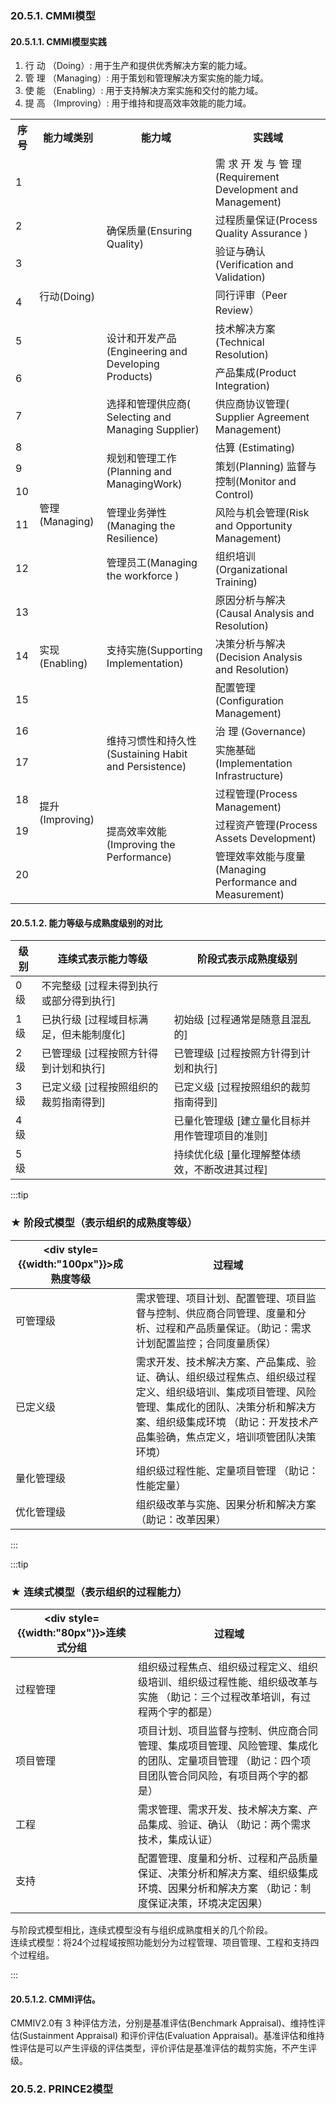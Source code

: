 
### 20.5.1. CMMI模型

#### 20.5.1.1. CMMI模型实践
1. 行 动 （Doing）: 用于生产和提供优秀解决方案的能力域。
2. 管 理 （Managing）: 用于策划和管理解决方案实施的能力域。
3. 使 能 （Enabling）: 用于支持解决方案实施和交付的能力域。
4. 提 高 （Improving）: 用于维持和提高效率效能的能力域。


<table>
<tr>
    <th><div style={{width:"40px"}}>序号</div> </th> 
    <th><div style={{width:"80px"}}>能力域类别</div></th> 
    <th><div style={{width:"100px"}}>能力域</div></th> 
    <th><div style={{width:"120px"}}>实践域</div></th> 
</tr>

<tr>
    <td>1</td>  
    <td rowspan="7">行动(Doing)</td>    
    <td rowspan="4" >确保质量(Ensuring Quality)</td>  
    <td >需 求 开 发 与 管 理 (Requirement Development and Management)</td>  
</tr>
<tr>
    <td >2</td>  
    <td >过程质量保证(Process Quality Assurance )</td>  
</tr>
<tr>
    <td >3</td>  
    <td >验证与确认(Verification and Validation)</td>
</tr>  
<tr>
    <td >4</td>  
    <td >同行评审（Peer Review）</td>
</tr>  
<tr>
    <td >5</td>  
    <td rowspan="2" >设计和开发产品(Engineering and Developing Products)</td>  
    <td >技术解决方案(Technical Resolution)
</td>
</tr>  
<tr>
    <td >6</td>  
    <td >产品集成(Product Integration)</td>
</tr>  
<tr>
    <td >7</td>  
    <td >选择和管理供应商( Selecting and Managing Supplier)</td>
    <td >供应商协议管理( Supplier Agreement Management)</td>
</tr>  
<tr>
    <td >8</td>  
    <td rowspan="5">管理(Managing)</td>    
    <td rowspan="3">规划和管理工作(Planning and ManagingWork)</td>   
    <td >估算 (Estimating)</td>
</tr>  
<tr>
    <td >9</td>  
    <td  rowspan="2">策划(Planning)  
        监督与控制(Monitor and Control)
    </td>
</tr>  
<tr>
    <td >10</td>  
</tr>  
<tr>
    <td >11</td>  
    <td >管理业务弹性(Managing the Resilience)</td>
    <td >风险与机会管理(Risk and Opportunity Management)</td>
</tr>  
<tr>
    <td >12</td>  
    <td >管理员工(Managing the workforce )</td>
    <td >组织培训(Organizational Training)</td>
</tr>  
<tr>
    <td >13</td>  
    <td rowspan="3">实现(Enabling)</td>  
    <td rowspan="3">支持实施(Supporting Implementation)</td>  
    <td >原因分析与解决(Causal Analysis and Resolution)</td>  
</tr>  
<tr>
    <td >14</td>  
    <td >决策分析与解决(Decision Analysis and Resolution)</td>
</tr>  
<tr>
    <td >15</td>  
    <td >配置管理(Configuration Management)</td>
</tr>  
<tr>
    <td >16</td>  
    <td rowspan="5">提升(Improving)</td>
    <td rowspan="2">维持习惯性和持久性(Sustaining Habit and Persistence)</td>
    <td >治 理 (Governance)</td>
</tr>  
<tr>
    <td >17</td>  
    <td >实施基础(Implementation Infrastructure)</td>
</tr>  
<tr>
    <td >18</td>  
    <td rowspan="3">提高效率效能(Improving the Performance)</td>
    <td >过程管理(Process Management)</td>
</tr>  
<tr>
    <td >19</td>  
    <td >过程资产管理(Process Assets Development)</td>
</tr>  
<tr>
    <td >20</td>  
    <td >管理效率效能与度量(Managing Performance and Measurement)</td>
</tr>  
</table>

#### 20.5.1.2. 能力等级与成熟度级别的对比
| 级别 | 连续式表示能力等级                      | 阶段式表示成熟度级别                            |
| ---- | --------------------------------------- | ----------------------------------------------- |
| 0 级 | 不完整级 [过程未得到执行或部分得到执行] |                                                 |
| 1 级 | 已执行级 [过程域目标满足，但未能制度化] | 初始级 [过程通常是随意且混乱的]                 |
| 2 级 | 已管理级 [过程按照方针得到计划和执行]   | 已管理级 [过程按照方针得到计划和执行]           |
| 3 级 | 已定义级 [过程按照组织的裁剪指南得到]   | 已定义级 [过程按照组织的裁剪指南得到]           |
| 4 级 |                                         | 已量化管理级 [建立量化目标并用作管理项目的准则] |
| 5 级 |                                         | 持续优化级 [量化理解整体绩效，不断改进其过程]   |

:::tip
### ★ 阶段式模型（表示组织的成熟度等级）

| <div style={{width:"100px"}}>成熟度等级</div> | 过程域                                                                                                                                                                                                                                                                         |
| --------------------------------------------- | ------------------------------------------------------------------------------------------------------------------------------------------------------------------------------------------------------------------------------------------------------------------------------ |
| 可管理级                                      | 需求管理、项目计划、配置管理、项目监督与控制、供应商合同管理、度量和分析、过程和产品质量保证。<Highlight>（助记：需求计划配置监控；合同度量质保）</Highlight>                                                                                                                  |
| 已定义级                                      | <Highlight>需求开发、技术解决方案、产品集成、验证、确认、组织级过程焦点、组织级过程定义、组织级培训、集成项目管理、风险管理、集成化的团队、决策分析和解决方案、组织级集成环境</Highlight>  <Highlight>（助记：开发技术产品集验确，焦点定义，培训项管团队决策环境）</Highlight> |
| <Highlight>量化管理级</Highlight>             | <Highlight>组织级过程性能、定量项目管理</Highlight> <Highlight>（助记：性能定量）</Highlight>                                                                                                                                                                                  |
| 优化管理级                                    | 组织级改革与实施、因果分析和解决方案  <Highlight>（助记：改革因果）</Highlight>                                                                                                                                                                                                |
:::

:::tip
### ★ 连续式模型（表示组织的过程能力）
| <div style={{width:"80px"}}>连续式分组</div> | 过程域                                                                                                                                                                                           |
| -------------------------------------------- | ------------------------------------------------------------------------------------------------------------------------------------------------------------------------------------------------ |
| <Highlight>过程管理</Highlight>              | 组织级过程焦点、组织级过程定义、组织级培训、组织级过程性能、组织级改革与实施 <Highlight>（助记：三个过程改革培训，有过程两个字的都是）</Highlight>                                               |
| <Highlight>项目管理</Highlight>              | <Highlight>项目计划、项目监督与控制、供应商合同管理、集成项目管理、风险管理、集成化的团队、定量项目管理</Highlight>  <Highlight>（助记：四个项目团队管合同风险，有项目两个字的都是）</Highlight> |
| <Highlight>工程</Highlight>                  | 需求管理、需求开发、技术解决方案、产品集成、验证、确认  <Highlight>（助记：两个需求技术，集成认证）</Highlight>                                                                                  |
| <Highlight>支持</Highlight>                  | 配置管理、度量和分析、过程和产品质量保证、决策分析和解决方案、组织级集成环境、因果分析和解决方案  <Highlight>（助记：制度保证决策，环境决定因果）</Highlight>                                    |

与阶段式模型相比，连续式模型没有与组织成熟度相关的几个阶段。  
连续式模型：将24个过程域按照功能划分为<Highlight>过程管理、项目管理、工程和支持</Highlight>四个过程组。  

:::

#### 20.5.1.2.  CMMI评估。
CMMIV2.0有 3 种评估方法，分别是基准评估(Benchmark Appraisal)、维持性评估(Sustainment Appraisal) 和评价评估(Evaluation Appraisal)。基准评估和维持性评估是可以产生评级的评估类型，评价评估是基准评估的裁剪实施，不产生评级。

### 20.5.2. PRINCE2模型

